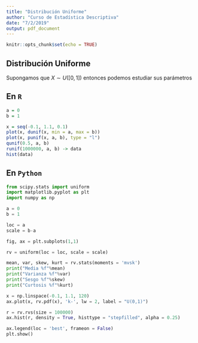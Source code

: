 ---
title: "Distribución Uniforme"
author: "Curso de Estadística Descriptiva"
date: "7/2/2019"
output: pdf_document
---

```{r setup, include=FALSE}
knitr::opts_chunk$set(echo = TRUE)
```

## Distribución Uniforme

Supongamos que $X\sim U([0,1])$ entonces podemos estudiar sus parámetros

## En `R` 
```{r}
a = 0
b = 1

x = seq(-0.1, 1.1, 0.1)
plot(x, dunif(x, min = a, max = b))
plot(x, punif(x, a, b), type = "l")
qunif(0.5, a, b)
runif(1000000, a, b) -> data
hist(data)
```

## En `Python` 

```{python}

from scipy.stats import uniform
import matplotlib.pyplot as plt 
import numpy as np

a = 0
b = 1

loc = a
scale = b-a

fig, ax = plt.subplots(1,1)

rv = uniform(loc = loc, scale = scale)

mean, var, skew, kurt = rv.stats(moments = 'mvsk')
print("Media %f"%mean)
print("Varianza %f"%var)
print("Sesgo %f"%skew)
print("Curtosis %f"%kurt)

x = np.linspace(-0.1, 1.1, 120)
ax.plot(x, rv.pdf(x), 'k-', lw = 2, label = "U(0,1)")

r = rv.rvs(size = 100000)
ax.hist(r, density = True, histtype = "stepfilled", alpha = 0.25)

ax.legend(loc = 'best', frameon = False)
plt.show()
```

